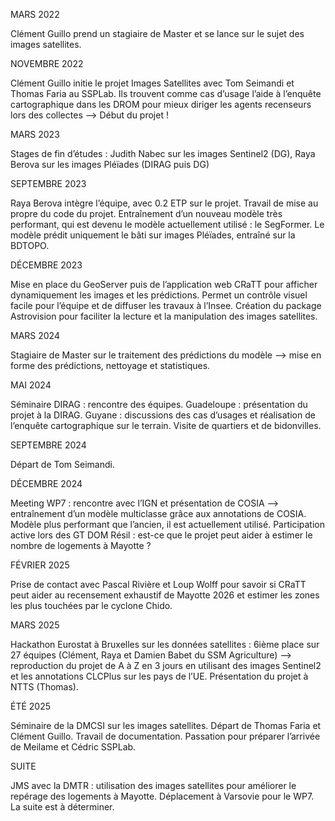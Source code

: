 ::: {.timeline-container}

<div class="timeline">
  <p class="timeline-date">
    MARS 2022
  </p>
  <p class="timeline-item">
    Clément Guillo prend un stagiaire de Master et se lance sur le sujet des images satellites.
  </p>
  <p class="timeline-date">
    NOVEMBRE 2022
  </p>
  <p class="timeline-item">
    Clément Guillo initie le projet Images Satellites avec Tom Seimandi et Thomas Faria au SSPLab.
    Ils trouvent comme cas d’usage l’aide à l’enquête cartographique dans les DROM pour mieux
    diriger les agents recenseurs lors des collectes ⟶ Début du projet !
  </p>
  <p class="timeline-date">
    MARS 2023
  </p>
  <p class="timeline-item">
    Stages de fin d'études : 
      Judith Nabec sur les images Sentinel2 (DG),
      Raya Berova sur les images Pléïades (DIRAG puis DG)
  </p>
  <p class="timeline-date">
    SEPTEMBRE 2023
  </p>
  <p class="timeline-item">
    Raya Berova intègre l’équipe, avec 0.2 ETP sur le projet.
    Travail de mise au propre du code du projet.
    Entraînement d’un nouveau modèle très performant, qui est devenu le modèle actuellement
    utilisé : le SegFormer.
    Le modèle prédit uniquement le bâti sur images Pléïades, entraîné sur la BDTOPO.
  </p>
  <p class="timeline-date">
    DÉCEMBRE 2023
  </p>
  <p class="timeline-item">
    Mise en place du GeoServer puis de l’application web CRaTT pour afficher dynamiquement les
    images et les prédictions. Permet un contrôle visuel facile pour l’équipe et de diffuser
    les travaux à l’Insee.
    Création du package Astrovision pour faciliter la lecture et la manipulation des
    images satellites.
  </p>
  <p class="timeline-date">
    MARS 2024
  </p>
  <p class="timeline-item">
    Stagiaire de Master sur le traitement des prédictions du modèle
    ⟶ mise en forme des prédictions, nettoyage et statistiques.
  </p>
  <p class="timeline-date">
    MAI 2024
  </p>
  <p class="timeline-item">
    Séminaire DIRAG : rencontre des équipes.
      Guadeloupe : présentation du projet à la DIRAG.
      Guyane : discussions des cas d’usages et réalisation de l’enquête cartographique sur
      le terrain. Visite de quartiers et de bidonvilles.
  </p>
  <p class="timeline-date">
    SEPTEMBRE 2024
  </p>
  <p class="timeline-item">
    Départ de Tom Seimandi.
  </p>
  <p class="timeline-date">
    DÉCEMBRE 2024
  </p>
  <p class="timeline-item">
    Meeting WP7 : rencontre avec l’IGN et présentation de COSIA
    ⟶ entraînement d’un modèle multiclasse grâce aux annotations de COSIA. Modèle plus
    performant que l’ancien, il est actuellement utilisé.
    Participation active lors des GT DOM Résil : est-ce que le projet peut aider à estimer
    le nombre de logements à Mayotte ?
  </p>
  <p class="timeline-date">
    FÉVRIER 2025
  </p>
  <p class="timeline-item">
    Prise de contact avec Pascal Rivière et Loup Wolff pour savoir si CRaTT peut aider au recensement
    exhaustif de Mayotte 2026 et estimer les zones les plus touchées par le cyclone Chido.
  </p>
  <p class="timeline-date">
    MARS 2025
  </p>
  <p class="timeline-item">
    Hackathon Eurostat à Bruxelles sur les données satellites : 6ième place sur 27 équipes
    (Clément, Raya et Damien Babet du SSM Agriculture)
    ⟶ reproduction du projet de A à Z en 3 jours en utilisant des images
    Sentinel2 et les annotations CLCPlus sur les pays de l’UE.
    Présentation du projet à NTTS (Thomas).
  </p>
  <p class="timeline-date">
    ÉTÉ 2025
  </p>
  <p class="timeline-item">
    Séminaire de la DMCSI sur les images satellites.
    Départ de Thomas Faria et Clément Guillo.
    Travail de documentation.
    Passation pour préparer l’arrivée de Meilame et Cédric SSPLab.
  </p>
  <p class="timeline-date">
    SUITE
  </p>
  <p class="timeline-item">
    JMS avec la DMTR : utilisation des images satellites pour améliorer le repérage
    des logements à Mayotte.
    Déplacement à Varsovie pour le WP7.
    La suite est à déterminer.
  </p>
</div>

:::